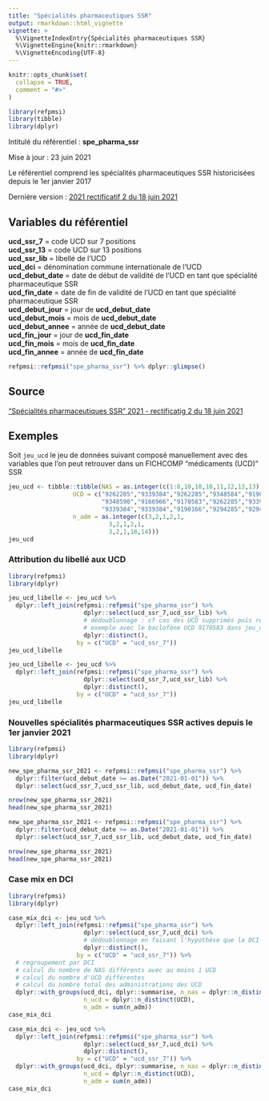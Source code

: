 ```yaml
---
title: "Spécialités pharmaceutiques SSR"
output: rmarkdown::html_vignette
vignette: >
  %\VignetteIndexEntry{Spécialités pharmaceutiques SSR}
  %\VignetteEngine{knitr::rmarkdown}
  %\VignetteEncoding{UTF-8}
---
```


```r
knitr::opts_chunk$set(
  collapse = TRUE,
  comment = "#>"
)
```

```r
library(refpmsi)
library(tibble)
library(dplyr)
```

Intitulé du référentiel : **spe_pharma_ssr**

Mise à jour : 23 juin 2021  

Le référentiel comprend les spécialités pharmaceutiques SSR historicisées depuis le 1er janvier 2017  

Dernière version : [2021 rectificatif 2 du 18 juin 2021](https://www.atih.sante.fr/specialites-pharmaceutiques-en-ssr-2021)

## Variables du référentiel  
**ucd_ssr_7** = code UCD sur 7 positions  
**ucd_ssr_13** = code UCD sur 13 positions  
**ucd_ssr_lib** = libellé de l'UCD  
**ucd_dci** = dénomination commune internationale de l'UCD  
**ucd_debut_date** = date de début de validité de l'UCD en tant que spécialité pharmaceutique SSR  
**ucd_fin_date** = date de fin de validité de l'UCD en tant que spécialité pharmaceutique SSR  
**ucd_debut_jour** = jour de **ucd_debut_date**  
**ucd_debut_mois** = mois de **ucd_debut_date**  
**ucd_debut_annee** = année de **ucd_debut_date**  
**ucd_fin_jour** = jour de **ucd_fin_date**  
**ucd_fin_mois** = mois de **ucd_fin_date**  
**ucd_fin_annee** = année de **ucd_fin_date**  

```r

refpmsi::refpmsi("spe_pharma_ssr") %>% dplyr::glimpse()

```


## Source  
["Spécialités pharmaceutiques SSR" 2021 - rectificatig 2 du 18 juin 2021](https://www.atih.sante.fr/sites/default/files/public/content/4053/historique_med_ssr_202106.xlsx)  

## Exemples  

Soit `jeu_ucd` le jeu de données suivant composé manuellement avec des variables que l'on peut retrouver dans un FICHCOMP "médicaments (UCD)" SSR   

```r

jeu_ucd <- tibble::tibble(NAS = as.integer(c(1:8,10,10,10,11,12,13,13)),
                  UCD = c("9262285","9339384","9262285","9348584","9190166",
                          "9348590","9166966","9170583","9262285","9339384",
                          "9339384","9339384","9190166","9294285","9294285"),
                  n_adm = as.integer(c(3,2,1,2,1,
                            3,2,1,2,1,
                            3,2,1,16,14)))
jeu_ucd

```


### Attribution du libellé aux UCD  


```r

library(refpmsi)
library(dplyr)

jeu_ucd_libelle <- jeu_ucd %>% 
  dplyr::left_join(refpmsi::refpmsi("spe_pharma_ssr") %>% 
                     dplyr::select(ucd_ssr_7,ucd_ssr_lib) %>% 
                     # dédoublonnage : cf cas des UCD supprimés puis réintroduits
                     # exemple avec le baclofène UCD 9170583 dans jeu_ucd
                     dplyr::distinct(),
                   by = c("UCD" = "ucd_ssr_7"))
jeu_ucd_libelle

```


```r

jeu_ucd_libelle <- jeu_ucd %>% 
  dplyr::left_join(refpmsi::refpmsi("spe_pharma_ssr") %>% 
                     dplyr::select(ucd_ssr_7,ucd_ssr_lib) %>% 
                     dplyr::distinct(),
                   by = c("UCD" = "ucd_ssr_7"))
jeu_ucd_libelle

```

### Nouvelles spécialités pharmaceutiques SSR actives depuis le 1er janvier 2021  

```r

library(refpmsi)
library(dplyr)

new_spe_pharma_ssr_2021 <- refpmsi::refpmsi("spe_pharma_ssr") %>% 
  dplyr::filter(ucd_debut_date >= as.Date("2021-01-01")) %>% 
  dplyr::select(ucd_ssr_7,ucd_ssr_lib, ucd_debut_date, ucd_fin_date)

nrow(new_spe_pharma_ssr_2021)
head(new_spe_pharma_ssr_2021)

```


```r

new_spe_pharma_ssr_2021 <- refpmsi::refpmsi("spe_pharma_ssr") %>% 
  dplyr::filter(ucd_debut_date >= as.Date("2021-01-01")) %>% 
  dplyr::select(ucd_ssr_7,ucd_ssr_lib, ucd_debut_date, ucd_fin_date)

nrow(new_spe_pharma_ssr_2021)
head(new_spe_pharma_ssr_2021)

```

### Case mix en DCI  

```r

library(refpmsi)
library(dplyr)

case_mix_dci <- jeu_ucd %>%
  dplyr::left_join(refpmsi::refpmsi("spe_pharma_ssr") %>% 
                     dplyr::select(ucd_ssr_7,ucd_dci) %>% 
                     # dédoublonnage en faisant l'hypothèse que la DCI d'un UCD ne change pas
                     dplyr::distinct(),
                   by = c("UCD" = "ucd_ssr_7")) %>%
  # regroupement par DCI
  # calcul du nombre de NAS différents avec au moins 1 UCD
  # calcul du nombre d'UCD différentes
  # calcul du nombre total des administrations des UCD
  dplyr::with_groups(ucd_dci, dplyr::summarise, n_nas = dplyr::n_distinct(NAS),
                     n_ucd = dplyr::n_distinct(UCD),
                     n_adm = sum(n_adm))
case_mix_dci

```

```r

case_mix_dci <- jeu_ucd %>%
  dplyr::left_join(refpmsi::refpmsi("spe_pharma_ssr") %>% 
                     dplyr::select(ucd_ssr_7,ucd_dci) %>% 
                     dplyr::distinct(),
                   by = c("UCD" = "ucd_ssr_7")) %>%
  dplyr::with_groups(ucd_dci, dplyr::summarise, n_nas = dplyr::n_distinct(NAS),
                     n_ucd = dplyr::n_distinct(UCD),
                     n_adm = sum(n_adm))
case_mix_dci

```
